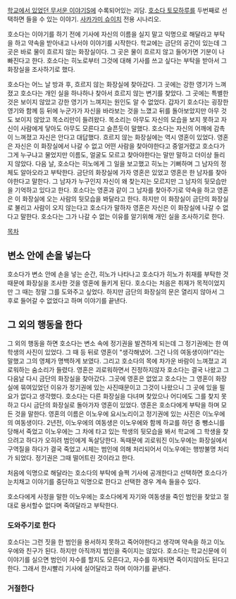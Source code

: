 [[학교에서 있었던 무서운 이야기]]S에 수록되어있는 괴담. [[호소다 토모하루]]를 두번째로 선택하면 들을 수 있는 이야기. [[사카가미 슈이치]] 전용 시나리오.

호소다는 이야기를 하기 전에 기사에 자신의 이름을 실지 말고 익명으로 해달라고 부탁을 하고 약속을 받아내고 나서야 이야기를 시작한다.
학교에는 금단의 공간이 있는데 그 곳은 바로 물이 흐르지 않는 화장실이다. 그 곳은 물이 흐르지 않고 들어가면 기분이 나빠진다고 한다. 호소다는 히노로부터 그것에 대해 기사를 쓰고 싶다는 부탁을 받아서 그 화장실을 조사하기로 했다.

호소다는 어느 날 방과 후, 흐르지 않는 화장실에 찾아갔다. 그 곳에는 강한 영기가 느껴졌고 호소다는 개인 실을 하나하나 찾아서 흐르지 않는 변기를 찾았다. 그 곳에는 특별한 것은 보이지 않았고 강한 영기가 느껴지는 원인도 알 수 없었다.
갑자기 호소다는 굉장한 영기와 함께 등 뒤에 누군가가 자신을 바라보는 것을 느꼈고 뒤를 돌아보았지만 아무 것도 보이지 않았고 목소리만이 들려왔다. 
목소리는 아무도 자신의 모습을 보지 못하고 자신이 사람에게 닿아도 아무도 모른다고 슬픈듯이 말했다. 
호소다는 자신의 어깨에 감촉이 느껴졌고 자신은 안다고 대답했다. 흐르지 않는 화장실에는 역시 영혼이 있었다. 영혼은 자신은 이 화장실에서 나갈 수 없고 어떤 사람을 찾아야한다고 중얼거렸고 호소다가 그게 누구냐고 물었지만 이름도, 얼굴도 모르고 찾아야한다는 말만 말하고 더이상 들리지 않았다. 
다음 날, 호소다는 히노에게 그 일을 보고했고 히노는 기뻐하며 그 남자의 정체도 알아오라고 부탁한다.
금단의 화장실에 가자 영혼은 있었고 영혼은 한 남자를 찾아야한다고 말한다. 그 남자가 누구인지 자신이 왜 찾는지는 모르지만 그 남자의 뒷모습만을 기억하고 있다고 한다. 호소다는 영혼과 같이 그 남자를 찾아주기로 약속을 하고 영혼은 이 화장실에 오는 사람의 뒷모습을 봐달라고 한다. 하지만 이 화장실이 금단의 화장실로 불리고 사람이 오지 않는다고 호소다가 말하자 영혼은 자신은 이 화장실에 나갈 수 없다고 말한다. 호소다는 그가 나갈 수 없는 이유를 알기위해 개인 실을 조사하기로 한다.  

[[목차]]
== 변소 안에 손을 넣는다 ==
호소다가 변소 안에 손을 넣는 순간, 히노가 나타나고 호소다가 히노가 취재를 부탁한 것때문에 화장실을 조사한 것을 영혼에 들키게 된다. 호소다는 처음은 취재가 목적이었지만 그 때는 정말 그를 도와주고 싶었다. 하지만 금단의 화장실의 문은 열리지 않아서 그 후로 들어갈 수 없었다고 하며 이야기를 끝낸다. 


== 그 외의 행동을 한다 ==
그 외의 행동을 하면 호소다는 변소 속에 정기권을 발견하게 되는데 그 정기권에는 한 여학생의 사진이 있었다. 그 때 등 뒤로 영혼이 "생각해냈어. 그건 나의 여동생이야!"라는 말했고 그의 영체가 명백하게 보였다. 그리고 호소다의 목에 차가운 바람이 느껴졌고 괴로워하는 숨소리가 들렸다. 영혼은 괴로워하면서 진정하지않자 호소다는 결국 나왔고 그 다음날 다시 금단의 화장실을 찾아갔다. 그곳에 영혼은 없었고 호소다는 그 영혼이 화장실에 묶여있었던 이유가 정기권에 있는 사진때문이고 그것이 나왔으니 그 곳에 있을 필요가 없다고 생각했다. 호소다는 다른 화장실을 다녀며 찾았으나 어디에도 그를 찾지 못하고 다시 금단의 화장실로 돌아가자 영혼이 있었다. 영혼은 호소다에게 부탁을 하며 모든 것을 말한다. 영혼의 이름은 이노우에 요시노리이고 정기권에 있는 사진은 이노우에의 여동생이다. 2년전, 이노우에의 여동생은 이노우에와 함께 하교를 하던 중 뺑소니를 당해서 죽었고 이노우에는 그 차에 타고 있는 학생의 뒷모습을 봐서 학교에 그 학생을 찾으려고 하다가 오히려 범인에게 독살당한다. 독때문에 괴로워진 이노우에는 화장실에서 구역질을 하다가 결국 죽었고 시체는 범인에 의해 처리되어서 이노우에는 행방불명 처리가 되었다. 정기권은 그때 떨어트린 것이라고 한다.

처음에 익명으로 해달라는 호소다의 부탁에 슬쩍 기사에 공개한다고 선택하면 호소다가 눈치채고 이야기를 중단하고 익명으로 한다고 선택한 경우 계속 들을수 있다.

호소다에게 사정을 말한 이노우에는 호소다에게 자기와 여동생을 죽인 범인을 찾았고 절대로 용서할수 없다며 죽여달라고 부탁한다.


=== 도와주기로 한다 ===

호소다는 그런 짓을 한 범인을 용서하지 못하고 죽어야한다고 생각며 약속을 하고 이노우에와 친구가 된다. 하지만 아직까지 범인을 죽이지는 않았다. 호소다는 학교신문에 이 이야기를 실으면 범인이 자수를 할지도 모른다고, 자수를 하게되면 죽이지않아도 된다고 한다. 그래서 한시빨리 기사에 실어달라고 하며 이야기를 끝낸다.

=== 거절한다 ===


